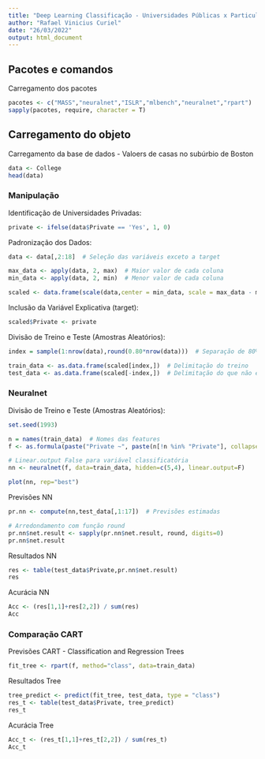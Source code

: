 ```yaml
---
title: "Deep Learning Classificação - Universidades Públicas x Particulares"
author: "Rafael Vinicius Curiel"
date: "26/03/2022"
output: html_document
---
```


## Pacotes e comandos

Carregamento dos pacotes  
```r
pacotes <- c("MASS","neuralnet","ISLR","mlbench","neuralnet","rpart")
sapply(pacotes, require, character = T) 
```


## Carregamento do objeto

Carregamento da base de dados - Valoers de casas no subúrbio de Boston
```r
data <- College
head(data)
```



### Manipulação

Identificação de Universidades Privadas:
```r
private <- ifelse(data$Private == 'Yes', 1, 0)
```


Padronização dos Dados:
```r
data <- data[,2:18]  # Seleção das variáveis exceto a target

max_data <- apply(data, 2, max)  # Maior valor de cada coluna  
min_data <- apply(data, 2, min)  # Menor valor de cada coluna

scaled <- data.frame(scale(data,center = min_data, scale = max_data - min_data))  # Min Max Scale
```


Inclusão da Variável Explicativa (target):
```r
scaled$Private <- private
```


Divisão de Treino e Teste (Amostras Aleatórios):
```r
index = sample(1:nrow(data),round(0.80*nrow(data)))  # Separação de 80% da Base de Dados

train_data <- as.data.frame(scaled[index,])  # Delimitação do treino
test_data <- as.data.frame(scaled[-index,])  # Delimitação do que não é treino
```



### Neuralnet

Divisão de Treino e Teste (Amostras Aleatórios):
```r
set.seed(1993)

n = names(train_data)  # Nomes das features
f <- as.formula(paste("Private ~", paste(n[!n %in% "Private"], collapse = " + ")))  # String das features

# Linear.output False para variável classificatória
nn <- neuralnet(f, data=train_data, hidden=c(5,4), linear.output=F)  

plot(nn, rep="best")
```


Previsões NN
```r
pr.nn <- compute(nn,test_data[,1:17])  # Previsões estimadas

# Arredondamento com função round
pr.nn$net.result <- sapply(pr.nn$net.result, round, digits=0)
pr.nn$net.result
```


Resultados NN
```r
res <- table(test_data$Private,pr.nn$net.result)
res
```


Acurácia NN
```r
Acc <- (res[1,1]+res[2,2]) / sum(res)
Acc
```


### Comparação CART

Previsões CART - Classification and Regression Trees
```r
fit_tree <- rpart(f, method="class", data=train_data)
```


Resultados Tree
```r
tree_predict <- predict(fit_tree, test_data, type = "class")
res_t <- table(test_data$Private, tree_predict)
res_t
```


Acurácia Tree
```r
Acc_t <- (res_t[1,1]+res_t[2,2]) / sum(res_t)
Acc_t
```
